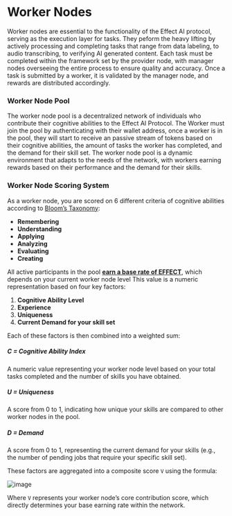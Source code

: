 
# Worker Nodes
Worker nodes are essential to the functionality of the Effect AI protocol, serving as the execution layer for tasks. They peform the heavy lifting by actively processing and completing tasks that range from data labeling, to audio transcribing, to verifying AI generated content. Each task must be completed within the framework set by the provider node, with manager nodes overseeing the entire process to ensure quality and accuracy. Once a task is submitted by a worker, it is validated by the manager node, and rewards are distributed accordingly.

### Worker Node Pool
The worker node pool is a decentralized network of individuals who contribute their cognitive abilities to the Effect AI Protocol. The Worker must join the pool by authenticating with their wallet address, once a worker is in the pool, they will start to receive an passive stream of tokens based on their cognitive abilities, the amount of tasks the worker has completed, and the demand for their skill set. The worker node pool is a dynamic environment that adapts to the needs of the network, with workers earning rewards based on their performance and the demand for their skills.

### Worker Node Scoring System
As a worker node, you are scored on 6 different criteria of cognitive abilities according to [Bloom’s Taxonomy](https://pmc.ncbi.nlm.nih.gov/articles/PMC4511057/):

- **Remembering**
- **Understanding**
- **Applying**
- **Analyzing**
- **Evaluating**
- **Creating**

All active participants in the pool [**earn a base rate of EFFECT**](/protocol/incentives#static-income), which depends on your current worker node level This value is a numeric representation based on four key factors:

1. **Cognitive Ability Level**
2. **Experience**
3. **Uniqueness**
4. **Current Demand for your skill set**

Each of these factors is then combined into a weighted sum:

##### C = Cognitive Ability Index
A numeric value representing your worker node level based on your total tasks completed and the number of skills you have obtained.

##### U = Uniqueness
A score from 0 to 1, indicating how unique your skills are compared to other worker nodes in the pool.

##### D = Demand
A score from 0 to 1, representing the current demand for your skills (e.g., the number of pending jobs that require your specific skill set).

These factors are aggregated into a composite score `V` using the formula:


![image](../../../worker-node-formula.png)


Where `V` represents your worker node’s core contribution score, which directly determines your base earning rate within the network.